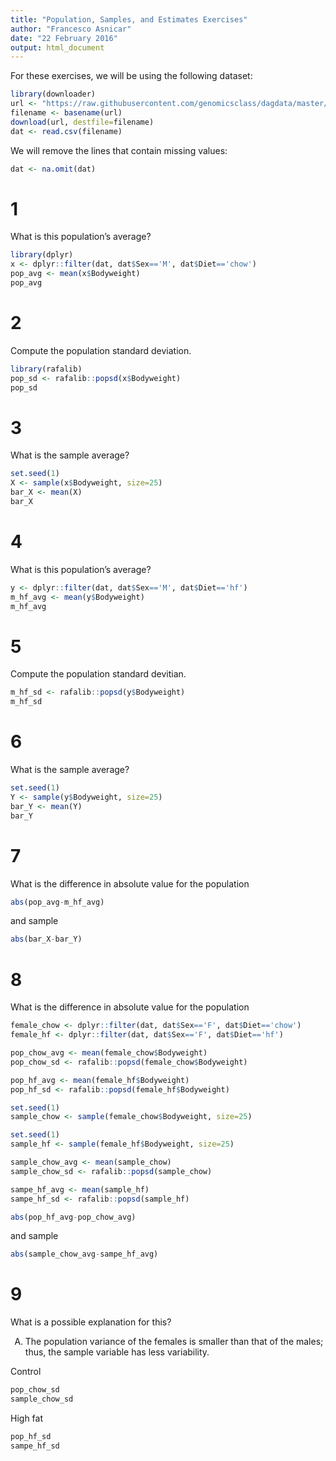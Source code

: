 ```yaml
---
title: "Population, Samples, and Estimates Exercises"
author: "Francesco Asnicar"
date: "22 February 2016"
output: html_document
---
```


For these exercises, we will be using the following dataset:
```r
library(downloader) 
url <- "https://raw.githubusercontent.com/genomicsclass/dagdata/master/inst/extdata/mice_pheno.csv"
filename <- basename(url)
download(url, destfile=filename)
dat <- read.csv(filename)
```

We will remove the lines that contain missing values:
```r
dat <- na.omit(dat)
```

# 1
What is this population's average?
```r
library(dplyr)
x <- dplyr::filter(dat, dat$Sex=='M', dat$Diet=='chow')
pop_avg <- mean(x$Bodyweight)
pop_avg
```

# 2
Compute the population standard deviation.
```r
library(rafalib)
pop_sd <- rafalib::popsd(x$Bodyweight)
pop_sd
```

# 3
What is the sample average?
```r
set.seed(1)
X <- sample(x$Bodyweight, size=25)
bar_X <- mean(X)
bar_X
```
# 4
What is this population's average?
```r
y <- dplyr::filter(dat, dat$Sex=='M', dat$Diet=='hf')
m_hf_avg <- mean(y$Bodyweight)
m_hf_avg
```

# 5
Compute the population standard devitian.
```r
m_hf_sd <- rafalib::popsd(y$Bodyweight)
m_hf_sd
```

# 6
What is the sample average?
```r
set.seed(1)
Y <- sample(y$Bodyweight, size=25)
bar_Y <- mean(Y)
bar_Y
```

# 7
What is the difference in absolute value for the population
```r
abs(pop_avg-m_hf_avg)
```

and sample
```r
abs(bar_X-bar_Y)
```

# 8
What is the difference in absolute value for the population
```r
female_chow <- dplyr::filter(dat, dat$Sex=='F', dat$Diet=='chow')
female_hf <- dplyr::filter(dat, dat$Sex=='F', dat$Diet=='hf')

pop_chow_avg <- mean(female_chow$Bodyweight)
pop_chow_sd <- rafalib::popsd(female_chow$Bodyweight)

pop_hf_avg <- mean(female_hf$Bodyweight)
pop_hf_sd <- rafalib::popsd(female_hf$Bodyweight)

set.seed(1)
sample_chow <- sample(female_chow$Bodyweight, size=25)

set.seed(1)
sample_hf <- sample(female_hf$Bodyweight, size=25)

sample_chow_avg <- mean(sample_chow)
sample_chow_sd <- rafalib::popsd(sample_chow)

sampe_hf_avg <- mean(sample_hf)
sampe_hf_sd <- rafalib::popsd(sample_hf)

abs(pop_hf_avg-pop_chow_avg)
```

and sample
```r
abs(sample_chow_avg-sampe_hf_avg)
```

# 9
What is a possible explanation for this?

A) The population variance of the females is smaller than that of the males; thus, the sample variable has less variability.

Control
```r
pop_chow_sd
sample_chow_sd
```

High fat
```r
pop_hf_sd
sampe_hf_sd
```